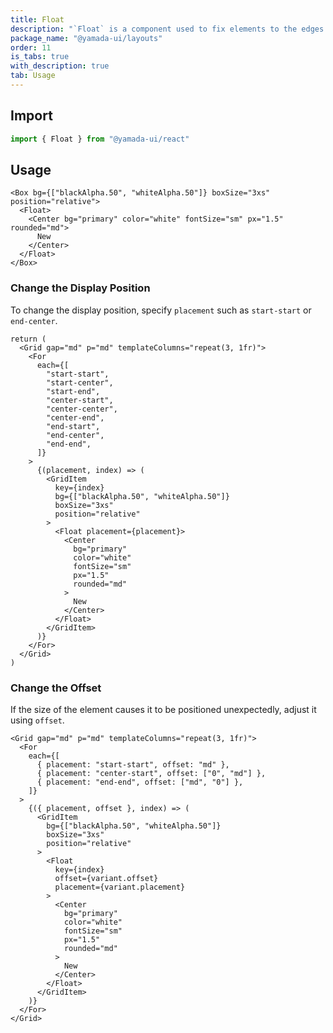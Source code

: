 ```yaml
---
title: Float
description: "`Float` is a component used to fix elements to the edges of a container."
package_name: "@yamada-ui/layouts"
order: 11
is_tabs: true
with_description: true
tab: Usage
---
```


## Import

```ts
import { Float } from "@yamada-ui/react"
```

## Usage

```tsx
<Box bg={["blackAlpha.50", "whiteAlpha.50"]} boxSize="3xs" position="relative">
  <Float>
    <Center bg="primary" color="white" fontSize="sm" px="1.5" rounded="md">
      New
    </Center>
  </Float>
</Box>
```

### Change the Display Position

To change the display position, specify `placement` such as `start-start` or `end-center`.

```tsx functional=true
return (
  <Grid gap="md" p="md" templateColumns="repeat(3, 1fr)">
    <For
      each={[
        "start-start",
        "start-center",
        "start-end",
        "center-start",
        "center-center",
        "center-end",
        "end-start",
        "end-center",
        "end-end",
      ]}
    >
      {(placement, index) => (
        <GridItem
          key={index}
          bg={["blackAlpha.50", "whiteAlpha.50"]}
          boxSize="3xs"
          position="relative"
        >
          <Float placement={placement}>
            <Center
              bg="primary"
              color="white"
              fontSize="sm"
              px="1.5"
              rounded="md"
            >
              New
            </Center>
          </Float>
        </GridItem>
      )}
    </For>
  </Grid>
)
```

### Change the Offset

If the size of the element causes it to be positioned unexpectedly, adjust it using `offset`.

```tsx
<Grid gap="md" p="md" templateColumns="repeat(3, 1fr)">
  <For
    each={[
      { placement: "start-start", offset: "md" },
      { placement: "center-start", offset: ["0", "md"] },
      { placement: "end-end", offset: ["md", "0"] },
    ]}
  >
    {({ placement, offset }, index) => (
      <GridItem
        bg={["blackAlpha.50", "whiteAlpha.50"]}
        boxSize="3xs"
        position="relative"
      >
        <Float
          key={index}
          offset={variant.offset}
          placement={variant.placement}
        >
          <Center
            bg="primary"
            color="white"
            fontSize="sm"
            px="1.5"
            rounded="md"
          >
            New
          </Center>
        </Float>
      </GridItem>
    )}
  </For>
</Grid>
```
